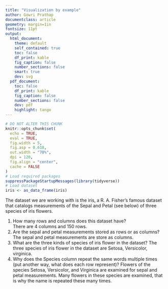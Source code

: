 ```yaml
---
title: "Visualization by example"
author: Gowri Prathap
documentclass: article
geometry: margin=1in
fontsize: 11pt
output:
  html_document:
    theme: default
    self_contained: true
    toc: false
    df_print: kable
    fig_caption: false
    number_sections: false
    smart: true
    dev: svg
  pdf_document:
    toc: false
    df_print: kable
    fig_caption: false
    number_sections: false
    dev: pdf
    highlight: tango
---
```


```r
# DO NOT ALTER THIS CHUNK
knitr::opts_chunk$set(
  echo = TRUE,
  eval = TRUE,
  fig.width = 5,
  fig.asp = 0.618,
  out.width = "70%",
  dpi = 120,
  fig.align = "center",
  cache = FALSE
)
# Load required packages
suppressPackageStartupMessages(library(tidyverse))
# Load dataset
iris <- as_data_frame(iris)
```

The dataset we are working with is the iris, a R. A. Fisher’s famous dataset that catalogs measurements of the Sepal and Petal (see below) of three species of iris flowers.

1. How many rows and columns does this dataset have?	
   There are 4 columns and 150 rows.
2. Are the sepal and petal measurements stored as rows or as columns?
   The sepal and petal measurements are store as columns.
3. What are the three kinds of species of iris flower in the dataset?
   The three species of iris flower in the dataset are Setosa, Versicolor,       virginica.
4. Why does the Species column repeat the same words multiple times (put another way, what does each row represent)?
   Flowers of the species Setosa, Versicolor, and Virginica are examined for     sepal and petal measurements. Many flowers in these species are examined,     that is why the name is repeated these many times.

